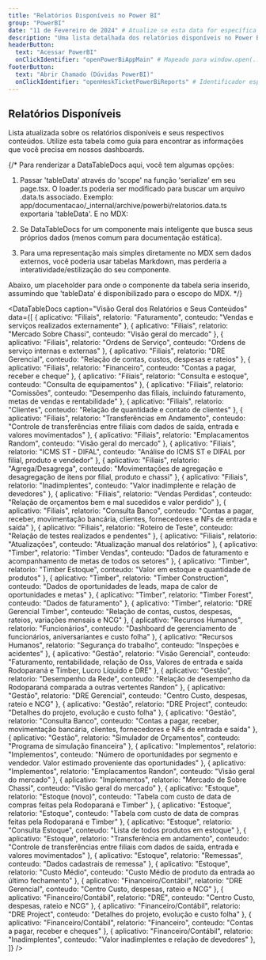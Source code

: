 ```yaml
---
title: "Relatórios Disponíveis no Power BI"
group: "PowerBI"
date: "11 de Fevereiro de 2024" # Atualize se esta data for específica para este artigo
description: "Uma lista detalhada dos relatórios disponíveis no Power BI e o conteúdo que cada um aborda, ajudando você a encontrar a informação que precisa rapidamente."
headerButton:
  text: "Acessar PowerBI"
  onClickIdentifier: "openPowerBiAppMain" # Mapeado para window.open(...)
footerButton:
  text: "Abrir Chamado (Dúvidas PowerBI)"
  onClickIdentifier: "openHeskTicketPowerBiReports" # Identificador específico
---
```


## Relatórios Disponíveis

Lista atualizada sobre os relatórios disponíveis e seus respectivos conteúdos. Utilize esta tabela como guia para encontrar as informações que você precisa em nossos dashboards.

{/* Para renderizar a DataTableDocs aqui, você tem algumas opções:
  1. Passar 'tableData' através do 'scope' na função 'serialize' em seu page.tsx.
     O loader.ts poderia ser modificado para buscar um arquivo .data.ts associado.
     Exemplo: app/documentacao/_internal/archive/powerbi/relatorios.data.ts exportaria 'tableData'.
     E no MDX: <DataTableDocs data={tableData} caption="Detalhes dos Relatórios" />

  2. Se DataTableDocs for um componente mais inteligente que busca seus próprios dados (menos comum para documentação estática).

  3. Para uma representação mais simples diretamente no MDX sem dados externos, você poderia
     usar tabelas Markdown, mas perderia a interatividade/estilização do seu componente.

  Abaixo, um placeholder para onde o componente da tabela seria inserido,
  assumindo que 'tableData' é disponibilizado para o escopo do MDX.
*/}

<DataTableDocs 
  caption="Visão Geral dos Relatórios e Seus Conteúdos"
  data={[
    { aplicativo: "Filiais", relatorio: "Faturamento", conteudo: "Vendas e serviços realizados externamente" },
    { aplicativo: "Filiais", relatorio: "Mercado Sobre Chassi", conteudo: "Visão geral do mercado" },
    { aplicativo: "Filiais", relatorio: "Ordens de Serviço", conteudo: "Ordens de serviço internas e externas" },
    { aplicativo: "Filiais", relatorio: "DRE Gerencial", conteudo: "Relação de contas, custos, despesas e rateios" },
    { aplicativo: "Filiais", relatorio: "Financeiro", conteudo: "Contas a pagar, receber e cheque" },
    { aplicativo: "Filiais", relatorio: "Consulta e estoque", conteudo: "Consulta de equipamentos" },
    { aplicativo: "Filiais", relatorio: "Comissões", conteudo: "Desempenho das filiais, incluindo faturamento, metas de vendas e rentabilidade" },
    { aplicativo: "Filiais", relatorio: "Clientes", conteudo: "Relação de quantidade e contato de clientes" },
    { aplicativo: "Filiais", relatorio: "Transferências em Andamento", conteudo: "Controle de transferências entre filiais com dados de saída, entrada e valores movimentados" },
    { aplicativo: "Filiais", relatorio: "Emplacamentos Random", conteudo: "Visão geral do mercado" },
    { aplicativo: "Filiais", relatorio: "ICMS ST - DIFAL", conteudo: "Análise do ICMS ST e DIFAL por filial, produto e vendedor" },
    { aplicativo: "Filiais", relatorio: "Agrega/Desagrega", conteudo: "Movimentações de agregação e desagregação de itens por filial, produto e chassi" },
    { aplicativo: "Filiais", relatorio: "Inadimplentes", conteudo: "Valor inadimplente e relação de devedores" },
    { aplicativo: "Filiais", relatorio: "Vendas Perdidas", conteudo: "Relação de orçamentos bem e mal sucedidos e valor perdido" },
    { aplicativo: "Filiais", relatorio: "Consulta Banco", conteudo: "Contas a pagar, receber, movimentação bancária, clientes, fornecedores e NFs de entrada e saída" },
    { aplicativo: "Filiais", relatorio: "Roteiro de Teste", conteudo: "Relação de testes realizados e pendentes" },
    { aplicativo: "Filiais", relatorio: "Atualizações", conteudo: "Atualização manual dos relatórios" },
    { aplicativo: "Timber", relatorio: "Timber Vendas", conteudo: "Dados de faturamento e acompanhamento de metas de todos os setores" },
    { aplicativo: "Timber", relatorio: "Timber Estoque", conteudo: "Valor em estoque e quantidade de produtos" },
    { aplicativo: "Timber", relatorio: "Timber Construction", conteudo: "Dados de oportunidades de leads, mapa de calor de oportunidades e metas" },
    { aplicativo: "Timber", relatorio: "Timber Forest", conteudo: "Dados de faturamento" },
    { aplicativo: "Timber", relatorio: "DRE Gerencial Timber", conteudo: "Relação de contas, custos, despesas, rateios, variações mensais e NCG" },
    { aplicativo: "Recursos Humanos", relatorio: "Funcionários", conteudo: "Dashboard de gerenciamento de funcionários, aniversariantes e custo folha" },
    { aplicativo: "Recursos Humanos", relatorio: "Segurança do trabalho", conteudo: "Inspeções e acidentes" },
    { aplicativo: "Gestão", relatorio: "Visão Gerencial", conteudo: "Faturamento, rentabilidade, relação de Oss, Valores de entrada e saída Rodoparaná e Timber, Lucro Líquido e DRE" },
    { aplicativo: "Gestão", relatorio: "Desempenho da Rede", conteudo: "Relação de desempenho da Rodoparaná comparada a outras vertentes Randon" },
    { aplicativo: "Gestão", relatorio: "DRE Gerencial", conteudo: "Centro Custo, despesas, rateio e NCG" },
    { aplicativo: "Gestão", relatorio: "DRE Project", conteudo: "Detalhes do projeto, evolução e custo folha" },
    { aplicativo: "Gestão", relatorio: "Consulta Banco", conteudo: "Contas a pagar, receber, movimentação bancária, clientes, fornecedores e NFs de entrada e saída" },
    { aplicativo: "Gestão", relatorio: "Simulador de Orçamentos", conteudo: "Programa de simulação financeira" },
    { aplicativo: "Implementos", relatorio: "Implementos", conteudo: "Número de oportunidades por segmento e vendedor. Valor estimado proveniente das oportunidades" },
    { aplicativo: "Implementos", relatorio: "Emplacamentos Randon", conteudo: "Visão geral do mercado" },
    { aplicativo: "Implementos", relatorio: "Mercado de Sobre Chassi", conteudo: "Visão geral do mercado" },
    { aplicativo: "Estoque", relatorio: "Estoque (novo)", conteudo: "Tabela com custo de data de compras feitas pela Rodoparaná e Timber" },
    { aplicativo: "Estoque", relatorio: "Estoque", conteudo: "Tabela com custo de data de compras feitas pela Rodoparaná e Timber" },
    { aplicativo: "Estoque", relatorio: "Consulta Estoque", conteudo: "Lista de todos produtos em estoque" },
    { aplicativo: "Estoque", relatorio: "Transferência em andamento", conteudo: "Controle de transferências entre filiais com dados de saída, entrada e valores movimentados" },
    { aplicativo: "Estoque", relatorio: "Remessas", conteudo: "Dados cadastrais de remessa" },
    { aplicativo: "Estoque", relatorio: "Custo Médio", conteudo: "Custo Médio de produto da entrada ao último fechamento" },
    { aplicativo: "Financeiro/Contábil", relatorio: "DRE Gerencial", conteudo: "Centro Custo, despesas, rateio e NCG" },
    { aplicativo: "Financeiro/Contábil", relatorio: "DRE", conteudo: "Centro Custo, despesas, rateio e NCG" },
    { aplicativo: "Financeiro/Contábil", relatorio: "DRE Project", conteudo: "Detalhes do projeto, evolução e custo folha" },
    { aplicativo: "Financeiro/Contábil", relatorio: "Financeiro", conteudo: "Contas a pagar, receber e cheques" },
    { aplicativo: "Financeiro/Contábil", relatorio: "Inadimplentes", conteudo: "Valor inadimplentes e relação de devedores" },
  ]}
/>
